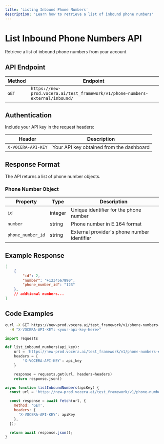 ---
title: 'Listing Inbound Phone Numbers'
description: 'Learn how to retrieve a list of inbound phone numbers'
---

# List Inbound Phone Numbers API
Retrieve a list of inbound phone numbers from your account

## API Endpoint

| Method | Endpoint |
|--------|----------|
| `GET` | `https://new-prod.vocera.ai/test_framework/v1/phone-numbers-external/inbound/` |

## Authentication

Include your API key in the request headers:

| Header | Description |
|--------|--------|
| `X-VOCERA-API-KEY` | Your API key obtained from the dashboard |

## Response Format

The API returns a list of phone number objects.

### Phone Number Object

| Property | Type | Description |
|----------|------|-------------|
| `id` | integer | Unique identifier for the phone number |
| `number` | string | Phone number in E.164 format |
| `phone_number_id` | string | External provider's phone number identifier |

## Example Response

```json
[
    {
        "id": 2,
        "number": "+1234567890",
        "phone_number_id": "123"
    },
    // addtional numbers...
]
```

## Code Examples

<CodeGroup>

```bash Curl
curl -X GET https://new-prod.vocera.ai/test_framework/v1/phone-numbers-external/inbound/ \
  -H "X-VOCERA-API-KEY: <your-api-key-here>"
```

```python Python
import requests

def list_inbound_numbers(api_key):
    url = 'https://new-prod.vocera.ai/test_framework/v1/phone-numbers-external/inbound/'
    headers = {
        'X-VOCERA-API-KEY': api_key
    }

    response = requests.get(url, headers=headers)
    return response.json()
```

```javascript JavaScript
async function listInboundNumbers(apiKey) {
  const url = 'https://new-prod.vocera.ai/test_framework/v1/phone-numbers-external/inbound/';

  const response = await fetch(url, {
    method: 'GET',
    headers: {
      'X-VOCERA-API-KEY': apiKey
    },
  });

  return await response.json();
}
```
</CodeGroup>
